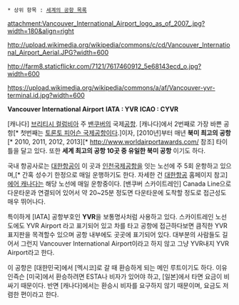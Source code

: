  * 상위 항목 : [[세계의 공항 목록]]

attachment:Vancouver_International_Airport_logo_as_of_2007_.jpg?width=180&align=right

http://upload.wikimedia.org/wikipedia/commons/c/cd/Vancouver_International_Airport_Aerial.JPG?width=600

http://farm8.staticflickr.com/7121/7617460912_5e68143ecd_o.jpg?width=600

https://upload.wikimedia.org/wikipedia/commons/a/af/Vancouver-yvr-terminal.id.jpg?width=600

'''Vancouver International Airport'''
'''IATA : YVR'''
'''ICAO : CYVR'''

[캐나다] [[브리티시 컬럼비아]] 주 [[밴쿠버]]의 국제[[공항]]. [캐나다]에서 2번째로 가장 바쁜 공항[* 첫번째는 [[토론토 피어슨 국제공항]]이다.]이자, [2010년]부터 매년 '''북미 최고의 공항'''[* 2010, 2011, 2012, 2013][* http://www.worldairportawards.com/ 참조] 타이틀을 달고 있다. 또한 '''세계 최고의 공항 10곳 중 유일한 북미 공항''' 이기도 하다.

국내 항공사로는 [[대한항공]]이 이 곳과 [[인천국제공항]]을 잇는 노선에 주 5회 운항하고 있으며,[* 간혹 성수기 한정으로 매일 운행하기도 한다. 자세한 건 [[대한항공]] 홈페이지 참고] [[에어 캐나다]]는 해당 노선에 매일 운항중이다. [밴쿠버 스카이트레인] Canada Line으로 다운타운과 연결되어 있어서 약 20~25분 정도면 다운타운에 도착할 정도로 접근성도 매우 뛰어나다.

특이하게 [IATA] 공항부호인 '''YVR'''을 보통명사처럼 사용하고 있다. 스카이트레인 노선도에도 YVR Airport 라고 표기되어 있고 차를 타고 공항에 접근하다보면 큼직한 YVR 표지판을 목격할수 있으며 공항 내부에도 곳곳에 표기되어 있다. 대부분의 사람들도 길어서 그런지 Vancouver International Airport이라고 하지 않고 그냥 YVR내지 YVR Airport라고 한다.

이 공항은 [대한민국]에서 [멕시코]로 갈 때 환승하게 되는 메인 루트이기도 하다. 이유인즉슨 [미국]에서 환승하려면 ESTA나 비자가 있어야 하고, [일본]에서 타면 요금이 비싸기 때문이다. 반면 [캐나다]에서는 환승시 비자를 요구하지 않기 때문이며, 요금도 저렴한 편이라고 한다.
